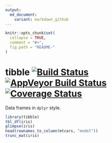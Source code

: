 ```yaml
---
output:
  md_document:
    variant: markdown_github
---
```


<!-- README.md is generated from README.Rmd. Please edit that file -->

```r
knitr::opts_chunk$set(
  collapse = TRUE,
  comment = "#>",
  fig.path = "README-"
)
```

# tibble [![Build Status](https://travis-ci.org/krlmlr/tibble.svg?branch=master)](https://travis-ci.org/krlmlr/tibble) [![AppVeyor Build Status](https://ci.appveyor.com/api/projects/status/github/krlmlr/tibble?branch=master&svg=true)](https://ci.appveyor.com/project/krlmlr/tibble) [![Coverage Status](https://img.shields.io/codecov/c/github/krlmlr/tibble/master.svg)](https://codecov.io/github/krlmlr/tibble?branch=master)

Data frames in `dplyr` style.

```r
library(tibble)
tbl_df(iris)
glimpse(iris)
head(rownames_to_column(mtcars, "model"))
trunc_mat(iris)
```
